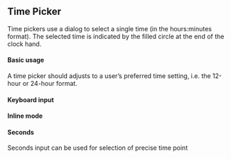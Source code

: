 

<PageMeta component="Timepicker" />


## Time Picker

Time pickers use a dialog to select a single time (in the hours:minutes format).
The selected time is indicated by the filled circle at the end of the clock hand.

<Ad />

#### Basic usage
A time picker should adjusts to a user’s preferred time setting, i.e. the 12-hour or 24-hour format.

<Example source={BasicTimePicker} />

#### Keyboard input

<Example source={KeyboardTimePicker} />

#### Inline mode

<Example source={InlineTimePicker} />

#### Seconds
Seconds input can be used for selection of precise time point

<Example source={SecondsTimePicker} />

<PropTypesTable src="TimePicker/TimePickerModal.tsx" />
